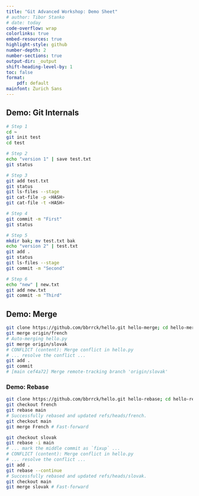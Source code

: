 ```yaml
---
title: "Git Advanced Workshop: Demo Sheet"
# author: Tibor Stanko
# date: today
code-overflow: wrap
colorlinks: true
embed-resources: true
highlight-style: github
number-depth: 2
number-sections: true
output-dir: _output
shift-heading-level-by: 1
toc: false
format:
    pdf: default
mainfont: Zurich Sans
---
```


\vspace{-2cm}

## Demo: Git Internals

```bash
# Step 1
cd ~
git init test
cd test

# Step 2
echo "version 1" | save test.txt
git status

# Step 3
git add test.txt
git status
git ls-files --stage
git cat-file -p <HASH>
git cat-file -t <HASH>

# Step 4
git commit -m "First"
git status

# Step 5
mkdir bak; mv test.txt bak
echo "version 2" | test.txt
git add .
git status
git ls-files --stage
git commit -m "Second"

# Step 6
echo "new" | new.txt
git add new.txt
git commit -m "Third" 
```

## Demo: Merge

```bash
git clone https://github.com/bbrrck/hello.git hello-merge; cd hello-merge
git merge origin/french
# Auto-merging hello.py
git merge origin/slovak
# CONFLICT (content): Merge conflict in hello.py
# ... resolve the conflict ...
git add .
git commit
# [main cef4a72] Merge remote-tracking branch 'origin/slovak'
```

### Demo: Rebase

```bash
git clone https://github.com/bbrrck/hello.git hello-rebase; cd hello-rebase
git checkout french
git rebase main
# Successfully rebased and updated refs/heads/french.
git checkout main
git merge French # Fast-forward

git checkout slovak
git rebase -i main
# ... mark the middle commit as `fixup` ...
# CONFLICT (content): Merge conflict in hello.py
# ... resolve the conflict ...
git add .
git rebase --continue
# Successfully rebased and updated refs/heads/slovak.
git checkout main
git merge slovak # Fast-forward
```